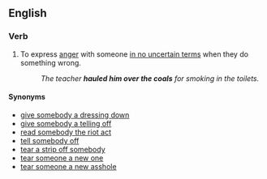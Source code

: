 ==English==

===Verb===
{{head|en|verb|head=to [[haul]] somebody over the [[coal]]s}}

# {{idiomatic}} To express [[anger]] with someone [[in no uncertain terms]] when they do something wrong.
#: ''The teacher '''hauled him over the coals''' for smoking in the toilets.''

====Synonyms====
* [[dressing-down|give somebody a dressing down]]
* [[telling off|give somebody a telling off]]
* [[read somebody the riot act]]
* [[tell off|tell somebody off]]
* [[tear a strip off somebody]]
* [[tear someone a new one]]
* [[tear someone a new asshole]]